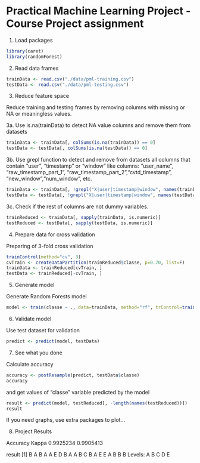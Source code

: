 Practical Machine Learning Project - Course Project assignment
========================================================
1. Load packages
```r
library(caret)
library(randomForest)
```


2. Read data frames

```r
trainData <- read.csv("./data/pml-training.csv")
testData <- read.csv("./data/pml-testing.csv")
```

3. Reduce feature space

Reduce training and testing frames by removing columns with missing or NA or meaningless values.

3a. Use is.na(trainData) to detect NA value columns and remove them from datasets</br>
```r
trainData <- trainData[, colSums(is.na(trainData)) == 0] 
testData <- testData[, colSums(is.na(testData)) == 0] 
```

3b. Use grepl function to detect and remove from datasets all columns that contain 
"user", "timestamp" or "window" like columns: "user_name", "raw_timestamp_part_1",
"raw_timestamp_part_2","cvtd_timestamp", "new_window","num_window", etc.
```r
trainData <- trainData[, !grepl("X|user|timestamp|window", names(trainData))]
testData <- testData[, !grepl("X|user|timestamp|window", names(testData))]
```

3c. Check if the rest of columns are not dummy variables.
```r
trainReduced <- trainData[, sapply(trainData, is.numeric)]
testReduced <- testData[, sapply(testData, is.numeric)]
```

4. Prepare data for cross validation

Preparing of 3-fold cross validation
```r
trainControl(method="cv", 3)
cvTrain <- createDataPartition(trainReduced$classe, p=0.70, list=F)
trainData <- trainReduced[cvTrain, ]
testData <- trainReduced[-cvTrain, ]
```

5. Generate model

Generate Random Forests model
```r
model <- train(classe ~ ., data=trainData, method="rf", trControl=trainControl(method="cv", 3), ntree=20)
```


6. Validate model

Use test dataset for validation
```r
predict <- predict(model, testData)
```

7. See what you done 

Calculate accuracy
```r
accuracy <- postResample(predict, testData$classe)
accuracy
```

and get values of "classe" variable predicted by the model
```r
result <- predict(model, testReduced[, -length(names(testReduced))])
result
```

If you need graphs, use extra packages to plot...

8. Project Results

 Accuracy     Kappa 
0.9925234    0.9905413 

result 
[1] B A B A A E D B A A B C B A E E A B B B
Levels: A B C D E